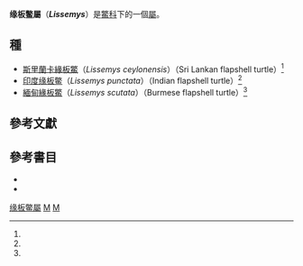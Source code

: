 {{Automatic Taxobox
| taxon = Lissemys
| image = Lissemys_punctata5.jpg
| image_caption = [[印度缘板鳖|印度缘板鳖]]
| authority = Smith, 1931<ref name="Rhodin11">{{Harnvb|Rhodin|2011|pp=000.204-000.205}}</ref><ref name="Fritz07">{{Harnvb|Fritz|2007|p=314}}</ref>
| synonyms = ''Emyda'' <small>- Gray, 1831</small>
| synonyms_ref =<ref name="Fritz07" />
}}
'''缘板鳖屬'''（'''''Lissemys'''''）是[[鱉科|鱉科]]下的一個[[屬|屬]]。
==種==
* [[斯里蘭卡緣板鱉|斯里蘭卡緣板鱉]]（''Lissemys ceylonensis''）（Sri Lankan flapshell turtle）<ref name="Rhodin11" />
* [[印度缘板鳖|印度缘板鳖]]（''Lissemys punctata''）（Indian flapshell turtle）<ref name="Rhodin11" />
* [[緬甸緣板鱉|緬甸緣板鱉]]（''Lissemys scutata''）（Burmese flapshell turtle）<ref name="Rhodin11" />

==參考文獻==
{{Reflist}}

==參考書目==
*{{Anchor|CITEREFRhodin2011}}{{cite journal | url = http://www.iucn-tftsg.org/wp-content/uploads/file/Accounts/crm_5_000_checklist_v4_2011.pdf | title = Turtles of the world, 2011 update: Annotated checklist of taxonomy, synonymy, distribution and conservation status | journal = Chelonian Research Monographs | volume = 6 | year = 2011 | accessdate =  | date = 2011-12-31 | author = Rhodin, Anders G.J.; van Dijk, Peter Paul; Inverson, John B.; Shaffer, H. Bradley; Roger, Bour | archiveurl = https://www.webcitation.org/64t6NrOyR?url=http://www.iucn-tftsg.org/wp-content/uploads/file/Accounts/crm_5_000_checklist_v4_2011.pdf | archivedate = 2012-01-22 | deadurl = yes }}
*{{Anchor|CITEREFritz2007}}{{cite web | url = http://www.cnah.org/pdf_files/851.pdf | title = Checklist of Chelonians of the World | date = 2007-10-31 | accessdate = 2010-12-29 | last = Fritz | first = Uwe | coauthors = Havaš, Peter | format = pdf | archiveurl = https://www.webcitation.org/5vKyEUcP0?url=http://www.cnah.org/pdf_files/851.pdf | archivedate = 2010-12-29 | deadurl = yes }}
{{龜鱉目|C.}}
{{taxonbar}}
[[Category:缘板鳖屬|]]
[[Category:鳖科|M]]
[[Category:_1931年描述的分类群|M]]